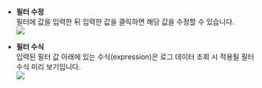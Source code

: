 * **필터 수정**  
    필터에 값을 입력한 뒤 입력한 값을 클릭하면 해당 값을 수정할 수 있습니다.  
    ![](https://img.whatap.io/media/images/livetail_005_filter_input.png)

* **필터 수식**  
    입력된 필터 값 아래에 있는 수식(expression)은 로그 데이터 조회 시 적용될 필터 수식 미리 보기입니다.  
    ![](https://img.whatap.io/media/images/livetail_006_filter_expression.png)
